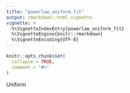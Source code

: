 ```yaml
---
title: "powerlaw_uniform_fit"
output: rmarkdown::html_vignette
vignette: >
  %\VignetteIndexEntry{powerlaw_uniform_fit}
  %\VignetteEngine{knitr::rmarkdown}
  %\VignetteEncoding{UTF-8}
---
```


```r
knitr::opts_chunk$set(
  collapse = TRUE,
  comment = "#>"
)
```


Uniform
